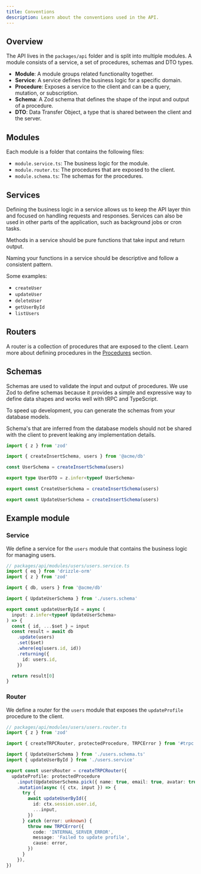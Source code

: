 ```yaml
---
title: Conventions
description: Learn about the conventions used in the API.
---
```


## Overview

The API lives in the `packages/api` folder and is split into multiple modules.
A module consists of a service, a set of procedures, schemas and DTO types.

- **Module**: A module groups related functionality together.
- **Service**: A service defines the business logic for a specific domain.
- **Procedure**: Exposes a service to the client and can be a query, mutation, or subscription.
- **Schema**: A Zod schema that defines the shape of the input and output of a procedure.
- **DTO**: Data Transfer Object, a type that is shared between the client and the server.

## Modules

Each module is a folder that contains the following files:

- `module.service.ts`: The business logic for the module.
- `module.router.ts`: The procedures that are exposed to the client.
- `module.schema.ts`: The schemas for the procedures.

## Services

Defining the business logic in a service allows us to keep the API layer thin and focused on handling requests and responses.
Services can also be used in other parts of the application, such as background jobs or cron tasks.

Methods in a service should be pure functions that take input and return output.

Naming your functions in a service should be descriptive and follow a consistent pattern.

Some examples:

- `createUser`
- `updateUser`
- `deleteUser`
- `getUserById`
- `listUsers`

## Routers

A router is a collection of procedures that are exposed to the client.
Learn more about defining procedures in the [Procedures](/docs/tanstack-router-starter-kit/api/define-procedures) section.

## Schemas

Schemas are used to validate the input and output of procedures.
We use Zod to define schemas because it provides a simple and expressive way to define data shapes and works well with tRPC and TypeScript.

To speed up development, you can generate the schemas from your database models.

<Info>
  Schema's that are inferred from the database models should not be shared with
  the client to prevent leaking any implementation details.
</Info>

```ts
import { z } from 'zod'

import { createInsertSchema, users } from '@acme/db'

const UserSchema = createInsertSchema(users)

export type UserDTO = z.infer<typeof UserSchema>

export const CreateUserSchema = createInsertSchema(users)

export const UpdateUserSchema = createInsertSchema(users)
```

## Example module

### Service

We define a service for the `users` module that contains the business logic for managing users.

```ts
// packages/api/modules/users/users.service.ts
import { eq } from 'drizzle-orm'
import { z } from 'zod'

import { db, users } from '@acme/db'

import { UpdateUserSchema } from './users.schema'

export const updateUserById = async (
  input: z.infer<typeof UpdateUserSchema>
) => {
  const { id, ...$set } = input
  const result = await db
    .update(users)
    .set($set)
    .where(eq(users.id, id))
    .returning({
      id: users.id,
    })

  return result[0]
}
```

### Router

We define a router for the `users` module that exposes the `updateProfile` procedure to the client.

```ts
// packages/api/modules/users/users.router.ts
import { z } from 'zod'

import { createTRPCRouter, protectedProcedure, TRPCError } from '#trpc'

import { UpdateUserSchema } from './users.schema.ts'
import { updateUserById } from './users.service'

export const usersRouter = createTRPCRouter({
  updateProfile: protectedProcedure
    .input(UpdateUserSchema.pick({ name: true, email: true, avatar: true }))
    .mutation(async ({ ctx, input }) => {
      try {
        await updateUserById({
          id: ctx.session.user.id,
          ...input,
        })
      } catch (error: unknown) {
        throw new TRPCError({
          code: 'INTERNAL_SERVER_ERROR',
          message: 'Failed to update profile',
          cause: error,
        })
      }
    }),
})
```
